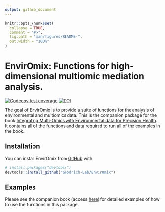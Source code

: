 ```yaml
---
output: github_document
---
```


<!-- README.md is generated from README.Rmd. Please edit that file -->

```r
knitr::opts_chunk$set(
  collapse = TRUE,
  comment = "#>",
  fig.path = "man/figures/README-",
  out.width = "100%"
)
```

# EnvirOmix: Functions for high-dimensional multiomic mediation analysis. 

<!-- badges: start -->
[![Codecov test coverage](https://codecov.io/gh/Goodrich-Lab/EnvirOmix/branch/main/graph/badge.svg)](https://app.codecov.io/gh/Goodrich-Lab/EnvirOmix?branch=main)
[![DOI](https://zenodo.org/badge/713083409.svg)](https://zenodo.org/badge/latestdoi/713083409)
<!-- badges: end -->

The goal of EnvirOmix is to provide a suite of functions for the analysis of environmental and multiomics data. This is the companion package for the book [Integrating Multi-Omics with Environmental data for Precision Health](https://goodrich-lab.github.io/multiomics_book/). It contains all of the functions and data required to run all of the examples in the book.

## Installation

You can install EnvirOmix from [GitHub](https://github.com/Goodrich-Lab/EnvirOmix) with:

``` r
# install.packages("devtools")
devtools::install_github("Goodrich-Lab/EnvirOmix")
```


## Examples

Please see the companion book (access [here](https://goodrich-lab.github.io/multiomics_book/)) for detailed examples of how to use the functions in this package.
